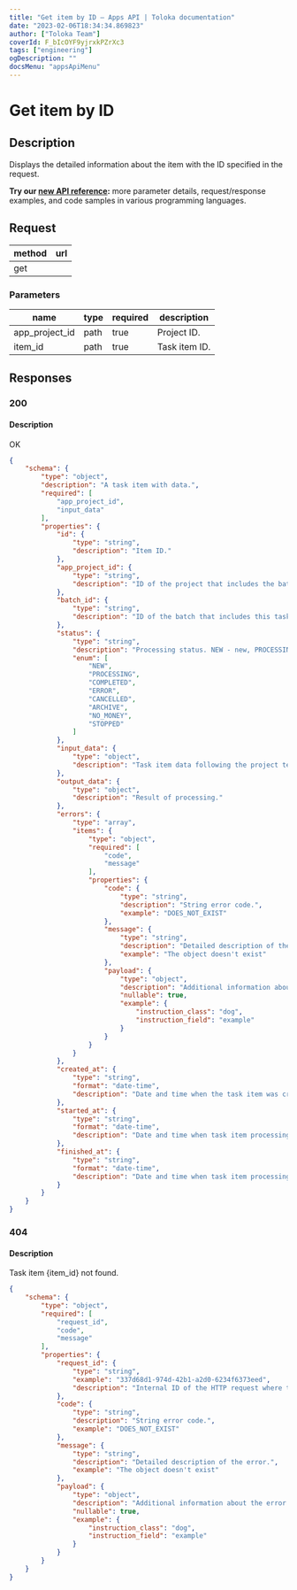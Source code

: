 ```yaml
---
title: "Get item by ID — Apps API | Toloka documentation"
date: "2023-02-06T18:34:34.869823"
author: ["Toloka Team"]
coverId: F_bIcOYF9yjrxkPZrXc3
tags: ["engineering"]
ogDescription: ""
docsMenu: "appsApiMenu"
---
```



# Get item by ID

## Description

Displays the detailed information about the item with the ID specified in the request.

<Note mode="tip" title="Tip">

**Try our [new API reference](https://toloka.ai/docs/api/apps-reference/#get-/app-projects/-app_project_id-/items/-item_id-):** more parameter details, request/response examples, and code samples in various programming languages.

</Note>

## Request

method | url
----- | -----
get | <AppProjectsappProjectIditemsitemIdGetTable1/>

### Parameters

name | type | required | description
----- | ----- | ----- | -----
app_project_id | path | true | Project ID.
item_id | path | true | Task item ID.

## Responses

### 200

#### Description

OK

<Cut title="application/json">

```json
{
    "schema": {
        "type": "object",
        "description": "A task item with data.",
        "required": [
            "app_project_id",
            "input_data"
        ],
        "properties": {
            "id": {
                "type": "string",
                "description": "Item ID."
            },
            "app_project_id": {
                "type": "string",
                "description": "ID of the project that includes the batch with this task item."
            },
            "batch_id": {
                "type": "string",
                "description": "ID of the batch that includes this task item."
            },
            "status": {
                "type": "string",
                "description": "Processing status. NEW - new, PROCESSING - being processed, COMPLETED - processing completed, ERROR - processing error, CANCELLED - processing canceled, ARCHIVE - item archived, NO_MONEY - not enough money for processing, STOPPED - processing stopped by the client.",
                "enum": [
                    "NEW",
                    "PROCESSING",
                    "COMPLETED",
                    "ERROR",
                    "CANCELLED",
                    "ARCHIVE",
                    "NO_MONEY",
                    "STOPPED"
                ]
            },
            "input_data": {
                "type": "object",
                "description": "Task item data following the project template schema."
            },
            "output_data": {
                "type": "object",
                "description": "Result of processing."
            },
            "errors": {
                "type": "array",
                "items": {
                    "type": "object",
                    "required": [
                        "code",
                        "message"
                    ],
                    "properties": {
                        "code": {
                            "type": "string",
                            "description": "String error code.",
                            "example": "DOES_NOT_EXIST"
                        },
                        "message": {
                            "type": "string",
                            "description": "Detailed description of the error.",
                            "example": "The object doesn't exist"
                        },
                        "payload": {
                            "type": "object",
                            "description": "Additional information about the error. May have a different structure for different errors.",
                            "nullable": true,
                            "example": {
                                "instruction_class": "dog",
                                "instruction_field": "example"
                            }
                        }
                    }
                }
            },
            "created_at": {
                "type": "string",
                "format": "date-time",
                "description": "Date and time when the task item was created. The date and time is specified in UTC in ISO 8601 format: YYYY-MM-DDThh:mm:ss[.sss]."
            },
            "started_at": {
                "type": "string",
                "format": "date-time",
                "description": "Date and time when task item processing started. The date and time is specified in UTC in ISO 8601 format: YYYY-MM-DDThh:mm:ss[.sss]."
            },
            "finished_at": {
                "type": "string",
                "format": "date-time",
                "description": "Date and time when task item processing was completed. The date and time is specified in UTC in ISO 8601 format: YYYY-MM-DDThh:mm:ss[.sss]."
            }
        }
    }
}
```

</Cut>

### 404

#### Description

Task item {item_id} not found.

<Cut title="application/json">

```json
{
    "schema": {
        "type": "object",
        "required": [
            "request_id",
            "code",
            "message"
        ],
        "properties": {
            "request_id": {
                "type": "string",
                "example": "337d68d1-974d-42b1-a2d0-6234f6373eed",
                "description": "Internal ID of the HTTP request where the error occurred. It needs to be specified when contacting support."
            },
            "code": {
                "type": "string",
                "description": "String error code.",
                "example": "DOES_NOT_EXIST"
            },
            "message": {
                "type": "string",
                "description": "Detailed description of the error.",
                "example": "The object doesn't exist"
            },
            "payload": {
                "type": "object",
                "description": "Additional information about the error. May have a different structure for different errors.",
                "nullable": true,
                "example": {
                    "instruction_class": "dog",
                    "instruction_field": "example"
                }
            }
        }
    }
}
```

</Cut>
